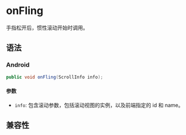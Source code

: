 # onFling

手指松开后，惯性滚动开始时调用。

## 语法

### Android

```java
public void onFling(ScrollInfo info);
```

#### 参数

- `info`: 包含滚动参数，包括滚动视图的实例，以及前端指定的 id 和 name。

## 兼容性


<LegacyCompatTable metadata="lynx-native-api/lynx-view-client/on-fling" />